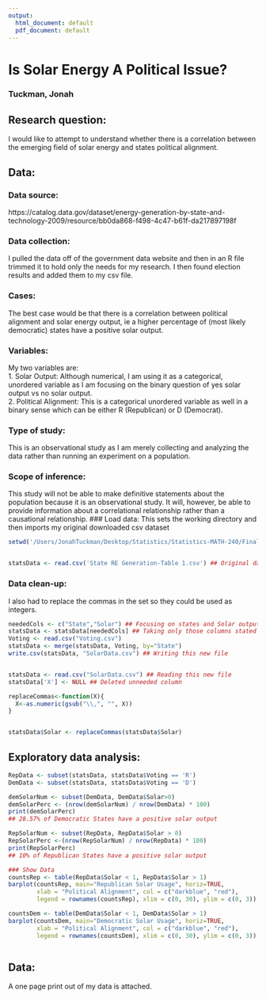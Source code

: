 ```yaml
---
output:
  html_document: default
  pdf_document: default
---
```

Is Solar Energy A Political Issue?
========================================================

### Tuckman, Jonah






Research question:
--------------------------------------------------------

I would like to attempt to understand whether there is a correlation between the emerging field of solar energy and states political alignment.

Data:
--------------------------------------------------------

### Data source:


https://catalog.data.gov/dataset/energy-generation-by-state-and-technology-2009/resource/bb0da868-f498-4c47-b61f-da217897198f


### Data collection:

I pulled the data off of the government data website and then in an R file trimmed it to hold only the needs for my research. I then found election results and added them to my csv file.

### Cases:

The best case would be that there is a correlation between political alignment and solar energy output, ie a higher percentage of (most likely democratic) states have a positive solar output.

### Variables:

My two variables are:  
1. Solar Output: Although numerical, I am using it as a categorical, unordered variable as I am focusing on the binary question of yes solar output vs no solar output.  
2. Political Alignment: This is a categorical unordered variable as well in a binary sense which can be either R (Republican) or D (Democrat).

### Type of study:


This is an observational study as I am merely collecting and analyzing the data rather than running an experiment on a population.

### Scope of inference:

This study will not be able to make definitive statements about the population because it is an observational study. It will, however, be able to provide information about a correlational relationship rather than a causational relationship.
### Load data:
This sets the working directory and then imports my original downloaded csv dataset

```r


setwd('/Users/JonahTuckman/Desktop/Statistics/Statistics-MATH-240/Final Project')


statsData <- read.csv('State RE Generation-Table 1.csv') ## Original dataset with many extra energy types

```

### Data clean-up:

I also had to replace the commas in the set so they could be used as integers.

```r

neededCols <- c("State","Solar") ## Focusing on states and Solar output
statsData <- statsData[neededCols] ## Taking only those columns stated above
Voting <- read.csv("Voting.csv")
statsData <- merge(statsData, Voting, by="State")
write.csv(statsData, "SolarData.csv") ## Writing this new file


statsData <- read.csv("SolarData.csv") ## Reading this new file
statsData['X'] <- NULL ## Deleted unneeded column

replaceCommas<-function(X){
  X<-as.numeric(gsub("\\,", "", X))
}


statsData$Solar <- replaceCommas(statsData$Solar)

```

Exploratory data analysis:
--------------------------------------------------------



```r
RepData <- subset(statsData, statsData$Voting == 'R')
DemData <- subset(statsData, statsData$Voting == 'D')

demSolarNum <- subset(DemData, DemData$Solar>0)
demSolarPerc <- (nrow(demSolarNum) / nrow(DemData) * 100)
print(demSolarPerc)
## 28.57% of Democratic States have a positive solar output

RepSolarNum <- subset(RepData, RepData$Solar > 0)
RepSolarPerc <-(nrow(RepSolarNum) / nrow(RepData) * 100)
print(RepSolarPerc)
## 10% of Republican States have a positive solar output

### Show Data
countsRep <- table(RepData$Solar < 1, RepData$Solar > 1)
barplot(countsRep, main="Republican Solar Usage", horiz=TRUE,
        xlab = "Political Alignment", col = c("darkblue", "red"),
        legend = rownames(countsRep), xlim = c(0, 30), ylim = c(0, 3))

countsDem <- table(DemData$Solar < 1, DemData$Solar > 1)
barplot(countsDem, main="Democratic Solar Usage", horiz=TRUE,
        xlab = "Political Alignment", col = c("darkblue", "red"),
        legend = rownames(countsDem), xlim = c(0, 30), ylim = c(0, 3))



```





Data:
--------------------------------------------------------
A one page print out of my data is attached.

<!-- Do not forget to print out a page of your data and turn it in with your proposal-->
